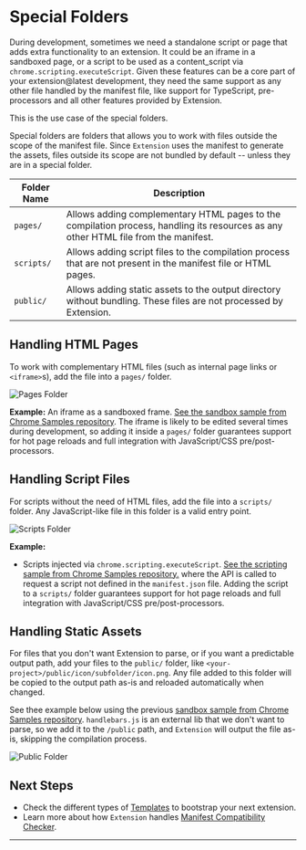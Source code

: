 # Special Folders

During development, sometimes we need a standalone script or page that adds extra functionality to an extension. It could be an iframe in a sandboxed page, or a script to be used as a content_script via `chrome.scripting.executeScript`. Given these features can be a core part of your extension@latest development, they need the same support as any other file handled by the manifest file, like support for TypeScript, pre-processors and all other features provided by Extension.

This is the use case of the special folders.

Special folders are folders that allows you to work with files outside the scope of the manifest file. Since `Extension` uses the manifest to generate the assets, files outside its scope are not bundled by default -- unless they are in a special folder.

| Folder Name | Description                                                                                                                         |
| ----------- | ----------------------------------------------------------------------------------------------------------------------------------- |
| `pages/`    | Allows adding complementary HTML pages to the compilation process, handling its resources as any other HTML file from the manifest. |
| `scripts/`  | Allows adding script files to the compilation process that are not present in the manifest file or HTML pages.                      |
| `public/`   | Allows adding static assets to the output directory without bundling. These files are not processed by Extension.                   |

## Handling HTML Pages

To work with complementary HTML files (such as internal page links or `<iframe>`s), add the file into a `pages/` folder.

![Pages Folder](../../../../../assets/guides/development/pages-folder2.png)

**Example:**
An iframe as a sandboxed frame. [See the sandbox sample from Chrome Samples repository](https://github.com/GoogleChrome/chrome-extensions-samples/tree/main/api-samples/sandbox/sandbox). The iframe is likely to be edited several times during development, so adding it inside a `pages/` folder guarantees support for hot page reloads and full integration with JavaScript/CSS pre/post-processors.

## Handling Script Files

For scripts without the need of HTML files, add the file into a `scripts/` folder. Any JavaScript-like file in this folder is a valid entry point.

![Scripts Folder](../../../../../assets/guides/development/scripts-folder.png)

**Example:**

- Scripts injected via <code>chrome.scripting.executeScript</code>. [See the scripting sample from Chrome Samples repository.](https://github.com/GoogleChrome/chrome-extensions-samples/tree/main/api-samples/scripting) where the API is called to request a script not defined in the `manifest.json` file. Adding the script to a `scripts/` folder guarantees support for hot page reloads and full integration with JavaScript/CSS pre/post-processors.

## Handling Static Assets

For files that you don't want Extension to parse, or if you want a predictable output path, add your files to the `public/` folder, like `<your-project>/public/icon/subfolder/icon.png`. Any file added to this folder will be copied to the output path as-is and reloaded automatically when changed.

See thee example below using the previous [sandbox sample from Chrome Samples repository](https://github.com/GoogleChrome/chrome-extensions-samples/tree/main/api-samples/sandbox/sandbox). `handlebars.js` is an external lib that we don't want to parse, so we add it to the `/public` path, and `Extension` will output the file as-is, skipping the compilation process.

![Public Folder](../../../../../assets/guides/development/public-folder.png)

## Next Steps

- Check the different types of [Templates](../../getting-started/templates) to bootstrap your next extension.
- Learn more about how `Extension` handles [Manifest Compatibility Checker](./manifest-json/manifest-compatibility).

---
